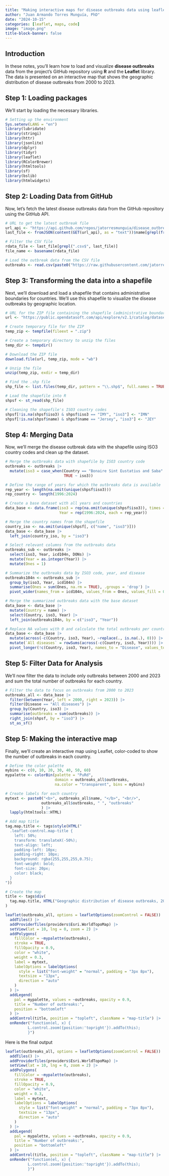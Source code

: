 ```yaml
---
title: "Making interactive maps for disease outbreaks data using leaflet in R"
author: "Juan Armando Torres Munguía, PhD"
date: "2024-10-15"
categories: [leaflet, maps, code]
image: "image.png"
title-block-banner: false
---
```


## Introduction
In these notes, you'll learn how to load and visualize **disease outbreaks** data from the project's GitHub repository using **R** and the **Leaflet** library. The data is presented on an interactive map that shows the geographic distribution of disease outbreaks from 2000 to 2023.

## Step 1: Loading packages
We'll start by loading the necessary libraries.
```r
# Setting up the environment
Sys.setenv(LANG = "en")
library(lubridate)
library(stringi)
library(httr)
library(jsonlite)
library(dplyr)
library(tidyr)
library(leaflet)
library(RColorBrewer)
library(htmltools)
library(sf)
library(bslib)
library(htmlwidgets)

```

## Step 2: Loading Data from GitHub
Now, let's fetch the latest disease outbreaks data from the GitHub repository using the GitHub API.
```r
# URL to get the latest outbreak file
url_api <- "https://api.github.com/repos/jatorresmunguia/disease_outbreak_news/contents/Last%20update"
last_file <- fromJSON(content(GET(url_api), as = "text"))$name[grepl(fromJSON(content(GET(url_api), as = "text"))$name, pattern = paste0("^outbreaks"))]

# Filter the CSV file
rdata_file <- last_file[grepl(".csv$", last_file)]
file_name <- basename(rdata_file)

# Load the outbreak data from the CSV file
outbreaks <- read.csv(paste0("https://raw.githubusercontent.com/jatorresmunguia/disease_outbreak_news/refs/heads/main/Last%20update", "/", rdata_file), row.names = 1, header = TRUE)

```

## Step 3: Transforming the data into a shapefile
Next, we’ll download and load a shapefile that contains administrative boundaries for countries. We'll use this shapefile to visualize the disease outbreaks by geographic location.
```r

# URL for the ZIP file containing the shapefile (administrative boundaries)
url <- "https://public.opendatasoft.com/api/explore/v2.1/catalog/datasets/world-administrative-boundaries/exports/shp?lang=en&timezone=America%2FGuatemala"

# Create temporary file for the ZIP
temp_zip <- tempfile(fileext = ".zip")

# Create a temporary directory to unzip the files
temp_dir <- tempdir()

# Download the ZIP file
download.file(url, temp_zip, mode = "wb")

# Unzip the file
unzip(temp_zip, exdir = temp_dir)

# Find the .shp file
shp_file <- list.files(temp_dir, pattern = "\\.shp$", full.names = TRUE)

# Load the shapefile into R
shpsf <- st_read(shp_file)

# Cleaning the shapefile's ISO3 country codes
shpsf[!is.na(shpsf$iso3) & shpsf$iso3 == "IMY", "iso3"] <- "IMN"
shpsf[!is.na(shpsf$name) & shpsf$name == "Jersey", "iso3"] <- "JEY"
```

## Step 4: Merging Data
Now, we'll merge the disease outbreak data with the shapefile using ISO3 country codes and clean up the dataset.
```r
# Merge the outbreaks data with shapefile by ISO3 country code
outbreaks <- outbreaks |>
  mutate(iso3 = case_when(Country == "Bonaire Sint Eustatius and Saba" ~ "BES",
                          TRUE ~ iso3))

# Define the range of years for which the outbreaks data is available
rep_year <- length(na.omit(unique(shpsf$iso3)))
rep_country <- length(1996:2024)

# Create a base dataset with all years and countries
data_base <- data.frame(iso3 = rep(na.omit(unique(shpsf$iso3)), times = rep_country),
                        Year = rep(1996:2024, each = rep_year))

# Merge the country names from the shapefile
country_iso <- na.omit(unique(shpsf[, c("name", "iso3")]))
data_base <- data_base |>
  left_join(country_iso, by = "iso3")

# Select relevant columns from the outbreaks data
outbreaks_sub <- outbreaks |> 
  select(iso3, Year, icd104n, DONs) |> 
  mutate(Year = as.integer(Year)) |>
  mutate(Ones = 1)

# Summarize the outbreaks data by ISO3 code, year, and disease
outbreaks104n <- outbreaks_sub |> 
  group_by(iso3, Year, icd104n) |> 
  summarise(Ones = sum(Ones, na.rm = TRUE), .groups = 'drop') |> 
  pivot_wider(names_from = icd104n, values_from = Ones, values_fill = 0)

# Merge the summarized outbreaks data with the base dataset
data_base <- data_base |> 
  mutate(Country = name) |>
  select(Country, iso3, Year) |>
  left_join(outbreaks104n, by = c("iso3", "Year"))

# Replace NA values with 0 and calculate the total outbreaks per country
data_base <- data_base |> 
  mutate(across(-c(Country, iso3, Year), ~replace(., is.na(.), 0))) |> 
  mutate(`All diseases` = rowSums(across(-c(Country, iso3, Year)))) |> 
  pivot_longer(!c(Country, iso3, Year), names_to = "Disease", values_to = "outbreaks")

```

## Step 5: Filter Data for Analysis
We'll now filter the data to include only outbreaks between 2000 and 2023 and sum the total number of outbreaks for each country.
```r
# Filter the data to focus on outbreaks from 2000 to 2023
outbreaks_all <- data_base |> 
  filter(between(Year, left = 2000, right = 2023)) |>
  filter(Disease == "All diseases") |>
  group_by(Country, iso3) |>
  summarise(outbreaks = sum(outbreaks)) |>
  right_join(shpsf, by = "iso3") |>
  st_as_sf()

```

## Step 5: Making the interactive map
Finally, we'll create an interactive map using Leaflet, color-coded to show the number of outbreaks in each country.
```r
# Define the color palette
mybins <- c(0, 10, 20, 30, 40, 50, 60)
mypalette <- colorBin(palette = "PuRd", 
                      domain = outbreaks_all$outbreaks,
                      na.color = "transparent", bins = mybins)

# Create labels for each country
mytext <- paste0("<b>", outbreaks_all$name, "</b>", "<br/>",
                outbreaks_all$outbreaks, " ", "outbreaks"
                ) |> 
  lapply(htmltools::HTML)

# Add map title
tag.map.title <- tags$style(HTML("
  .leaflet-control.map-title { 
    left: 50%;  
    transform: translateX(-50%);
    text-align: left;
    padding-left: 10px; 
    padding-right: 10px; 
    background: rgba(255,255,255,0.75);
    font-weight: bold;
    font-size: 20px;
    color: black;
  }
"))

# Create the map
title <- tags$div(
  tag.map.title, HTML("Geographic distribution of disease outbreaks, 2000-2023")
)

leaflet(outbreaks_all, options = leafletOptions(zoomControl = FALSE)) |>
  addTiles() |> 
  addProviderTiles(providers$Esri.WorldTopoMap) |>
  setView(lat = 10, lng = 0, zoom = 2) |>
  addPolygons(
    fillColor = ~mypalette(outbreaks),
    stroke = TRUE,
    fillOpacity = 0.9,
    color = "white",
    weight = 0.3,
    label = mytext,
    labelOptions = labelOptions(
      style = list("font-weight" = "normal", padding = "3px 8px"),
      textsize = "13px",
      direction = "auto"
    )
  ) |>
  addLegend(
    pal = mypalette, values = ~outbreaks, opacity = 0.9,
    title = "Number of outbreaks:",
    position = "bottomleft"
  ) |>
  addControl(title, position = "topleft", className = "map-title") |>
  onRender("function(el, x) {
          L.control.zoom({position:'topright'}).addTo(this);
          }")
```

Here is the final output
```r
leaflet(outbreaks_all, options = leafletOptions(zoomControl = FALSE)) |>
  addTiles() |> 
  addProviderTiles(providers$Esri.WorldTopoMap) |>
  setView(lat = 10, lng = 0, zoom = 2) |>
  addPolygons(
    fillColor = ~mypalette(outbreaks),
    stroke = TRUE,
    fillOpacity = 0.9,
    color = "white",
    weight = 0.3,
    label = mytext,
    labelOptions = labelOptions(
      style = list("font-weight" = "normal", padding = "3px 8px"),
      textsize = "13px",
      direction = "auto"
    )
  ) |>
  addLegend(
    pal = mypalette, values = ~outbreaks, opacity = 0.9,
    title = "Number of outbreaks:",
    position = "bottomleft"
  ) |>
  addControl(title, position = "topleft", className = "map-title") |>
  onRender("function(el, x) {
          L.control.zoom({position:'topright'}).addTo(this);
          }")
```